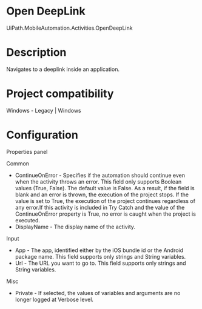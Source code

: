 ﻿# Open DeepLink

UiPath.MobileAutomation.Activities.OpenDeepLink

# Description

Navigates to a deeplink inside an application.

# Project compatibility

Windows - Legacy | Windows

# Configuration

Properties panel

Common

* ContinueOnError - Specifies if the automation should continue even when the activity throws an error. This field only supports Boolean values (True, False). The default value is False. As a result, if the field is blank and an error is thrown, the execution of the project stops. If the value is set to True, the execution of the project continues regardless of any error.If this activity is included in Try Catch and the value of the ContinueOnError property is True, no error is caught when the project is executed.
* DisplayName - The display name of the activity.

Input

* App - The app, identified either by the iOS bundle id or the Android package name. This field supports only strings and String variables.
* Url - The URL you want to go to. This field supports only strings and String variables.

Misc

* Private - If selected, the values of variables and arguments are no longer logged at Verbose level.
